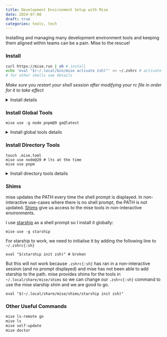 ```yaml
---
title: Development Environment Setup with Mise
date: 2024-07-08
draft: true
categories: tools, tech
---
```


Installing and managing many development environment tools and keeping them aligned within teams can be a pain. Mise to the rescue!

### Install

```sh
curl https://mise.run | sh # install
echo 'eval "$(~/.local/bin/mise activate zsh)"' >> ~/.zshrc # activate
# for other shells see details
```

*Make sure you restart your shell session after modifying your rc file in order for it to take effect*

<details>
<summary>Install details</summary>

The install script will download the binary to `~/.local/bin/mise{:sh}`.
Activating allows mise to add itself to the PATH and register a shell hook to run [mise hook-env](https://mise.jdx.dev/faq.html#what-does-mise-activate-do) every time the shell prompt is displayed.

Adding mise activation in other shells:
```shell
echo 'eval "$(~/.local/bin/mise activate bash)"' >> ~/.bashrc
echo 'eval "$(~/.local/bin/mise activate zsh)"' >> ~/.zshrc
echo '~/.local/bin/mise activate fish | source' >> ~/.config/fish/config.fish
```
</details>

### Install Global Tools

```shell
mise use -g node pnpm@9 go@latest
```

<details>
<summary>Install global tools details</summary>

`mise use{:sh}` will install and activate the tools so it is available to use immediately. The `-g{:sh}` flag globally installs tools so they are available anywhere they are not overwritten by "local" tools.

We can run `go version{:sh}` (and equivalent for the other tools) now and see we have the latest (at the time of writing) `go version go1.22.5 darwin/arm64{:sh}`

The global configuration is saved in `~/.config/mise/config.toml{:sh}`.
</details>

### Install Directory Tools

```shell
touch .mise.toml
mise use node@20 # lts at the time
mise use pnpm
```

<details>
<summary>Install directory tools details</summary>

Once we create a `.mise.toml{:sh}` file in the root of our project we can use the same `mise use{:sh}` (without the `-g{:sh}` flag) commands to install tool specific for that project. This will update the current directory `.mise.toml{:sh}` file configuration.

Users who encounter an existing `.mise.toml{:sh}` file simply run `mise install{:sh}` to get all tools listed in the config with the correct versions.

When not in our project directory, the global version of node (latest) will be used but when we `cd{:sh}` into our project directory with `.mise.toml{:sh}` node version 20 will be used. Try printing the version to see for yourself in different directories.

Globally we might live on the edge and install the latest `node{:sh}` version but for this specific project we are using the long-term support version.
</details>

### Shims

mise updates the PATH every time the shell prompt is displayed. In non-interactive use-cases where there is no shell prompt, the PATH is not updated. [Shims](https://mise.jdx.dev/dev-tools/shims.html) give us access to the mise tools in non-interactive environments.

I use [starship](https://starship.rs/) as a shell prompt so I install it globally:
```shell
mise use -g starship
```

For starship to work, we need to initialise it by adding the following line to `~/.zshrc{:sh}`
```shell
eval "$(starship init zsh)" # broken
```

But this will not work because `.zshrc{:sh}` has ran in a non-interactive session (and no prompt displayed) and mise has not been able to add starship to the path. mise provides shims for the tools in `~/.local/share/mise/shims` so we can change our `.zshrc{:sh}` command to use the mise starship shim and we are good to go.

```shell
eval "$(~/.local/share/mise/shims/starship init zsh)"
```

### Other Useful Commands

```sh
mise ls-remote go
mise ls
mise self-update
mise doctor
```
